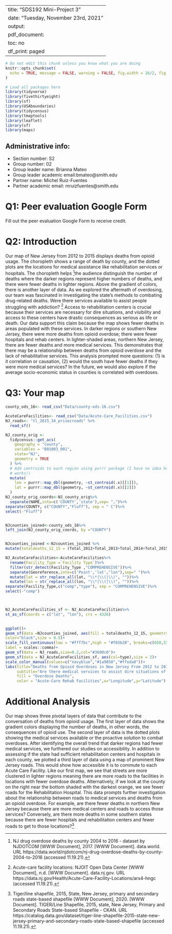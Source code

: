 
---
title: "SDS192 Mini-Project 3"
date: "Tuesday, November 23rd, 2021"
output:
  pdf_document:
    toc: no
    df_print: paged
---

```r
# Do not edit this chunk unless you know what you are doing
knitr::opts_chunk$set(
  echo = TRUE, message = FALSE, warning = FALSE, fig.width = 16/2, fig.height = 9/2
)
```

```r
# Load all packages here
library(tidyverse)
library(fivethirtyeight)
library(sf)
library(USAboundaries)
library(tidycensus)
library(tmaptools)
library(leaflet)
library(sf)
library(maps)
```

## Administrative info:

* Section number: S2
* Group number: 02
* Group leader name: Brianna Mateo
* Group leader academic email:bmateo@smith.edu
* Partner name: Michel Ruiz-Fuentes
* Partner academic email: mruizfuentes@smith.edu


# Q1: Peer evaluation Google Form

Fill out the peer evaluation Google Form to receive credit.

# Q2: Introduction

Our map of New Jersey from 2012 to 2015 displays deaths from opioid usage. The choropleth shows a range of death by county, and the dotted plots are the locations for medical assistance like rehabilitation services or hospitals. The choropleth helps ^[NJ drug overdose deaths by county 2004 to 2016 - dataset by NJDOTCOM [WWW Document], 2017. [WWW Document]. data.world. URL https://data.world/njdotcom/nj-drug-overdose-deaths-by-county-2004-to-2016 (accessed 11.19.21).]the audience distinguish the number of deaths where the darker regions represent higher numbers of deaths, and there were fewer deaths in lighter regions. Above the gradient of colors, there is another layer of data. As we explored the aftermath of overdosing, our team was fascinated in investigating the state's methods to combating drug-related deaths. Were there services available to assist people struggling with addiction?  ^[Acute-care facility locations: NJOIT Open Data Center [WWW Document], n.d. [WWW Document]. data.nj.gov. URL https://data.nj.gov/Health/Acute-Care-Facility-Locations/ars4-hngc (accessed 11.19.21).] Access to rehabilitation centers is crucial because their services are necessary for dire situations, and visibility and access to these centers have drastic consequences as serious as life or death. Our data support this claim because the map shows fewer deaths in areas populated with these services. In darker regions or southern New Jersey, there were more deaths from opioid overdose; there were fewer hospitals and rehab centers. In lighter-shaded areas, northern New Jersey, there are fewer deaths and more medical services. This demonstrates that there may be a relationship between deaths from opioid overdose and the lack of rehabilitative services. This analysis prompted more questions: (1) is it correlation or causation, (2) would the south have fewer deaths if they were more medical services? In the future, we would also explore if the average socio-economic status in counties is correlated with overdoses. 



# Q3: Your map


```r
county_ods_16<- read_csv("Data/county-ods-16.csv")

AcuteCareFacilities<- read_csv("Data/Acute-Care_Facilities.csv")
NJ_roads<- "tl_2015_34_prisecroads" %>%
  read_sf()

NJ_county_orig <- 
  tidycensus::get_acs(
    geography = "county", 
    variables = "B01003_001",
    state="NJ",
    geometry = TRUE
  ) %>% 
  # Add centroids to each region using purrr package (I have no idea how this 
  # works!)
  mutate(
    lon = purrr::map_dbl(geometry, ~st_centroid(.x)[[1]]),
    lat = purrr::map_dbl(geometry, ~st_centroid(.x)[[2]])
  ) 
NJ_county_orig_coords<-NJ_county_orig%>% 
  separate(NAME,into=c('COUNTY','state'),sep= ",")%>% 
separate(COUNTY, c("COUNTY","Fluff"), sep = " C")%>% 
select(-"Fluff")


NJcounties_joined<-county_ods_16%>% 
left_join(NJ_county_orig_coords, by ="COUNTY")


NJcounties_joined <-NJcounties_joined %>%
mutate(totaldeaths_12_15 = (Total_2012+Total_2013+Total_2014+Total_2015))

NJ_AcuteCareFacilities<-AcuteCareFacilities%>% 
  rename(Facility_Type =`Facility Type`)%>% 
  filter(str_detect(Facility_Type ,"COMPREHENSIVE"))%>% 
  separate(Georeference,into=c('Point','lat',"lon"),sep=" ")%>% 
  mutate(lat = str_replace_all(lat, "\\*|\\(|\\)", ""))%>% 
  mutate(lon = str_replace_all(lon, "\\*|\\(|\\)", ""))%>% 
separate(Facility_Type,c("comp","type"), sep = "COMPREHENSIVE")%>% 
select(-"comp")



NJ_AcuteCareFacilities_sf <- NJ_AcuteCareFacilities%>% 
st_as_sf(coords = c("lat", "lon"), crs = 4326)

 
ggplot()+
geom_sf(data =NJcounties_joined, aes(fill = totaldeaths_12_15, geometry = geometry),
color="black",size = 0.5)+
scale_fill_continuous(low = "#fff7bc",high = "#f03b20", breaks=c(650,550,450,350,250,150,0),
label = scales::comma)+
geom_sf(data = NJ_roads,size=0.2,col="#3690c0")+
geom_sf(data = NJ_AcuteCareFacilities_sf, aes(col=type),size = 2)+
scale_color_manual(values=c("navyblue","#1a9850","#ffeda0"))+
labs(title="Deaths from Opioid Overdoses in New Jersey From 2012 to 2015",
     subtitle="Are there medical services to assist dire situations of drug use?",
     fill = "Overdose Deaths",
     color = "Acute-Care Rehab Facilities",x="Longitude",y="Latitude")
```

# Additional Analysis
Our map shows three pivotal layers of data that contribute to the conversation of deaths from opioid usage. The first layer of data shows the gradient colors displaying the number of deaths, in other words, the consequences of opioid use. The second layer of data is the dotted plots showing the medical services available or the proactive solution to combat overdoses. After identifying the overall trend that darker regions had fewer medical services, we furthered our studies on accessibility. In addition to assessing if the state had sufficient rehabilitation centers and hospitals in each county, we plotted a third layer 
 of data using a map of prominent New Jersey roads. This would show how accessible it is to commute to each Acute Care Facility. Like our first map, we see that streets are more clustered in lighter regions meaning there are more roads to the facilities in locations with fewer overdose deaths. 
 Alternatively, if we look at the county on the right near the bottom shaded with the darkest orange, we see fewer roads for the Rehabilitation Hospital. This data prompts further investigation about the relationship between roads to medical services and deaths from an opioid overdose. For example, are there fewer deaths in northern New Jersey because there are more medical centers and roads to access those services? Conversely, are there more deaths in some southern states because there are fewer hospitals and rehabilitation centers and fewer roads to get to those locations?^[Tiger/line shapefile, 2015, State, New Jersey, primary and secondary roads state-based shapefile [WWW Document], 2020. [WWW Document]. TIGER/Line Shapefile, 2015, state, New Jersey, Primary and Secondary Roads State-based Shapefile - CKAN. URL https://catalog.data.gov/dataset/tiger-line-shapefile-2015-state-new-jersey-primary-and-secondary-roads-state-based-shapefile (accessed 11.19.21).]
 

